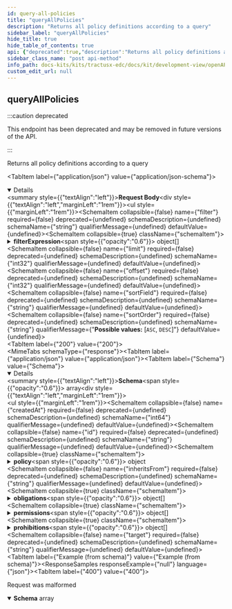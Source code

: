 ```yaml
---
id: query-all-policies
title: "queryAllPolicies"
description: "Returns all policy definitions according to a query"
sidebar_label: "queryAllPolicies"
hide_title: true
hide_table_of_contents: true
api: {"deprecated":true,"description":"Returns all policy definitions according to a query","operationId":"queryAllPolicies","requestBody":{"content":{"application/json":{"schema":{"type":"object","example":null,"properties":{"filter":{"type":"string","example":null},"filterExpression":{"type":"array","example":null,"items":{"type":"object","example":null,"properties":{"operandLeft":{"type":"object","example":null},"operandRight":{"type":"object","example":null},"operator":{"type":"string","example":null}},"required":["operandLeft","operator"]}},"limit":{"type":"integer","format":"int32","example":null},"offset":{"type":"integer","format":"int32","example":null},"sortField":{"type":"string","example":null},"sortOrder":{"type":"string","enum":["ASC","DESC"],"example":null}}}}}},"responses":{"200":{"content":{"application/json":{"schema":{"type":"array","example":null,"items":{"type":"object","example":null,"properties":{"createdAt":{"type":"integer","format":"int64","example":null},"id":{"type":"string","example":null},"policy":{"type":"object","example":null,"properties":{"@type":{"type":"string","enum":["SET","OFFER","CONTRACT"],"example":null},"assignee":{"type":"string","example":null},"assigner":{"type":"string","example":null},"extensibleProperties":{"type":"object","additionalProperties":{"type":"object","example":null},"example":null},"inheritsFrom":{"type":"string","example":null},"obligations":{"type":"array","example":null,"items":{"type":"object","example":null,"properties":{"action":{"type":"object","example":null,"properties":{"constraint":{"type":"object","discriminator":{"propertyName":"edctype"},"example":null,"properties":{"edctype":{"type":"string","example":null}},"required":["edctype"]},"includedIn":{"type":"string","example":null},"type":{"type":"string","example":null}}},"assignee":{"type":"string","example":null},"assigner":{"type":"string","example":null},"consequence":"circular()","constraints":{"type":"array","example":null,"items":{"type":"object","discriminator":{"propertyName":"edctype"},"example":null,"properties":{"edctype":{"type":"string","example":null}},"required":["edctype"]}},"parentPermission":{"type":"object","example":null,"properties":{"action":{"type":"object","example":null,"properties":{"constraint":{"type":"object","discriminator":{"propertyName":"edctype"},"example":null,"properties":{"edctype":{"type":"string","example":null}},"required":["edctype"]},"includedIn":{"type":"string","example":null},"type":{"type":"string","example":null}}},"assignee":{"type":"string","example":null},"assigner":{"type":"string","example":null},"constraints":{"type":"array","example":null,"items":{"type":"object","discriminator":{"propertyName":"edctype"},"example":null,"properties":{"edctype":{"type":"string","example":null}},"required":["edctype"]}},"duties":{"type":"array","example":null,"items":"circular()"},"target":{"type":"string","example":null},"uid":{"type":"string","example":null}}},"target":{"type":"string","example":null},"uid":{"type":"string","example":null}}}},"permissions":{"type":"array","example":null,"items":{"type":"object","example":null,"properties":{"action":{"type":"object","example":null,"properties":{"constraint":{"type":"object","discriminator":{"propertyName":"edctype"},"example":null,"properties":{"edctype":{"type":"string","example":null}},"required":["edctype"]},"includedIn":{"type":"string","example":null},"type":{"type":"string","example":null}}},"assignee":{"type":"string","example":null},"assigner":{"type":"string","example":null},"constraints":{"type":"array","example":null,"items":{"type":"object","discriminator":{"propertyName":"edctype"},"example":null,"properties":{"edctype":{"type":"string","example":null}},"required":["edctype"]}},"duties":{"type":"array","example":null,"items":{"type":"object","example":null,"properties":{"action":{"type":"object","example":null,"properties":{"constraint":{"type":"object","discriminator":{"propertyName":"edctype"},"example":null,"properties":{"edctype":{"type":"string","example":null}},"required":["edctype"]},"includedIn":{"type":"string","example":null},"type":{"type":"string","example":null}}},"assignee":{"type":"string","example":null},"assigner":{"type":"string","example":null},"consequence":"circular()","constraints":{"type":"array","example":null,"items":{"type":"object","discriminator":{"propertyName":"edctype"},"example":null,"properties":{"edctype":{"type":"string","example":null}},"required":["edctype"]}},"parentPermission":"circular()","target":{"type":"string","example":null},"uid":{"type":"string","example":null}}}},"target":{"type":"string","example":null},"uid":{"type":"string","example":null}}}},"prohibitions":{"type":"array","example":null,"items":{"type":"object","example":null,"properties":{"action":{"type":"object","example":null,"properties":{"constraint":{"type":"object","discriminator":{"propertyName":"edctype"},"example":null,"properties":{"edctype":{"type":"string","example":null}},"required":["edctype"]},"includedIn":{"type":"string","example":null},"type":{"type":"string","example":null}}},"assignee":{"type":"string","example":null},"assigner":{"type":"string","example":null},"constraints":{"type":"array","example":null,"items":{"type":"object","discriminator":{"propertyName":"edctype"},"example":null,"properties":{"edctype":{"type":"string","example":null}},"required":["edctype"]}},"target":{"type":"string","example":null},"uid":{"type":"string","example":null}}}},"target":{"type":"string","example":null}}}},"required":["policy"]}}}}},"400":{"content":{"application/json":{"schema":{"type":"array","example":null,"items":{"type":"object","example":null,"properties":{"invalidValue":{"type":"string","example":null},"message":{"type":"string","example":null},"path":{"type":"string","example":null},"type":{"type":"string","example":null}}}}}},"description":"Request was malformed"}},"tags":["Policy"],"method":"post","path":"/policydefinitions/request","jsonRequestBodyExample":null,"info":{"title":"EDC Policy Definition API","description":null,"version":"0.0.1-SNAPSHOT"},"postman":{"name":"query All Policies","description":{"content":"Returns all policy definitions according to a query","type":"text/plain"},"url":{"path":["policydefinitions","request"],"host":["{{baseUrl}}"],"query":[],"variable":[]},"header":[{"key":"Content-Type","value":"application/json"},{"key":"Accept","value":"application/json"}],"method":"POST","body":{"mode":"raw","raw":"\"\"","options":{"raw":{"language":"json"}}}}}
sidebar_class_name: "post api-method"
info_path: docs-kits/kits/tractusx-edc/docs/kit/development-view/openAPI/management-api/policy-definition-api/edc-policy-definition-api
custom_edit_url: null
---
```



## queryAllPolicies

:::caution deprecated

This endpoint has been deprecated and may be removed in future versions of the API.

:::

Returns all policy definitions according to a query

<MimeTabs><TabItem label={"application/json"} value={"application/json-schema"}><details style={{}} data-collapsed={false} open={true}><summary style={{"textAlign":"left"}}><strong>Request Body</strong></summary><div style={{"textAlign":"left","marginLeft":"1rem"}}></div><ul style={{"marginLeft":"1rem"}}><SchemaItem collapsible={false} name={"filter"} required={false} deprecated={undefined} schemaDescription={undefined} schemaName={"string"} qualifierMessage={undefined} defaultValue={undefined}></SchemaItem><SchemaItem collapsible={true} className={"schemaItem"}><details style={{}}><summary style={{}}><strong>filterExpression</strong><span style={{"opacity":"0.6"}}> object[]</span></summary><div style={{"marginLeft":"1rem"}}><SchemaItem collapsible={false} name={"operandLeft"} required={true} deprecated={undefined} schemaDescription={undefined} schemaName={"object"} qualifierMessage={undefined} defaultValue={undefined}></SchemaItem><SchemaItem collapsible={false} name={"operandRight"} required={false} deprecated={undefined} schemaDescription={undefined} schemaName={"object"} qualifierMessage={undefined} defaultValue={undefined}></SchemaItem><SchemaItem collapsible={false} name={"operator"} required={true} deprecated={undefined} schemaDescription={undefined} schemaName={"string"} qualifierMessage={undefined} defaultValue={undefined}></SchemaItem></div></details></SchemaItem><SchemaItem collapsible={false} name={"limit"} required={false} deprecated={undefined} schemaDescription={undefined} schemaName={"int32"} qualifierMessage={undefined} defaultValue={undefined}></SchemaItem><SchemaItem collapsible={false} name={"offset"} required={false} deprecated={undefined} schemaDescription={undefined} schemaName={"int32"} qualifierMessage={undefined} defaultValue={undefined}></SchemaItem><SchemaItem collapsible={false} name={"sortField"} required={false} deprecated={undefined} schemaDescription={undefined} schemaName={"string"} qualifierMessage={undefined} defaultValue={undefined}></SchemaItem><SchemaItem collapsible={false} name={"sortOrder"} required={false} deprecated={undefined} schemaDescription={undefined} schemaName={"string"} qualifierMessage={"**Possible values:** [`ASC`, `DESC`]"} defaultValue={undefined}></SchemaItem></ul></details></TabItem></MimeTabs><div><ApiTabs><TabItem label={"200"} value={"200"}><div></div><div><MimeTabs schemaType={"response"}><TabItem label={"application/json"} value={"application/json"}><SchemaTabs><TabItem label={"Schema"} value={"Schema"}><details style={{}} data-collapsed={false} open={true}><summary style={{"textAlign":"left"}}><strong>Schema</strong><span style={{"opacity":"0.6"}}> array</span></summary><div style={{"textAlign":"left","marginLeft":"1rem"}}></div><ul style={{"marginLeft":"1rem"}}><SchemaItem collapsible={false} name={"createdAt"} required={false} deprecated={undefined} schemaDescription={undefined} schemaName={"int64"} qualifierMessage={undefined} defaultValue={undefined}></SchemaItem><SchemaItem collapsible={false} name={"id"} required={false} deprecated={undefined} schemaDescription={undefined} schemaName={"string"} qualifierMessage={undefined} defaultValue={undefined}></SchemaItem><SchemaItem collapsible={true} className={"schemaItem"}><details style={{}}><summary style={{}}><strong>policy</strong><span style={{"opacity":"0.6"}}> object</span></summary><div style={{"marginLeft":"1rem"}}><SchemaItem collapsible={false} name={"@type"} required={false} deprecated={undefined} schemaDescription={undefined} schemaName={"string"} qualifierMessage={"**Possible values:** [`SET`, `OFFER`, `CONTRACT`]"} defaultValue={undefined}></SchemaItem><SchemaItem collapsible={false} name={"assignee"} required={false} deprecated={undefined} schemaDescription={undefined} schemaName={"string"} qualifierMessage={undefined} defaultValue={undefined}></SchemaItem><SchemaItem collapsible={false} name={"assigner"} required={false} deprecated={undefined} schemaDescription={undefined} schemaName={"string"} qualifierMessage={undefined} defaultValue={undefined}></SchemaItem><SchemaItem collapsible={true} className={"schemaItem"}><details style={{}}><summary style={{}}><strong>extensibleProperties</strong><span style={{"opacity":"0.6"}}> object</span></summary><div style={{"marginLeft":"1rem"}}><li><div><code>property name*</code><span style={{"opacity":"0.6"}}> object</span></div></li></div></details></SchemaItem><SchemaItem collapsible={false} name={"inheritsFrom"} required={false} deprecated={undefined} schemaDescription={undefined} schemaName={"string"} qualifierMessage={undefined} defaultValue={undefined}></SchemaItem><SchemaItem collapsible={true} className={"schemaItem"}><details style={{}}><summary style={{}}><strong>obligations</strong><span style={{"opacity":"0.6"}}> object[]</span></summary><div style={{"marginLeft":"1rem"}}><SchemaItem collapsible={true} className={"schemaItem"}><details style={{}}><summary style={{}}><strong>action</strong><span style={{"opacity":"0.6"}}> object</span></summary><div style={{"marginLeft":"1rem"}}><SchemaItem collapsible={true} className={"schemaItem"}><details style={{}}><summary style={{}}><strong>constraint</strong><span style={{"opacity":"0.6"}}> object</span></summary><div style={{"marginLeft":"1rem"}}></div></details></SchemaItem><SchemaItem collapsible={false} name={"includedIn"} required={false} deprecated={undefined} schemaDescription={undefined} schemaName={"string"} qualifierMessage={undefined} defaultValue={undefined}></SchemaItem><SchemaItem collapsible={false} name={"type"} required={false} deprecated={undefined} schemaDescription={undefined} schemaName={"string"} qualifierMessage={undefined} defaultValue={undefined}></SchemaItem></div></details></SchemaItem><SchemaItem collapsible={false} name={"assignee"} required={false} deprecated={undefined} schemaDescription={undefined} schemaName={"string"} qualifierMessage={undefined} defaultValue={undefined}></SchemaItem><SchemaItem collapsible={false} name={"assigner"} required={false} deprecated={undefined} schemaDescription={undefined} schemaName={"string"} qualifierMessage={undefined} defaultValue={undefined}></SchemaItem><SchemaItem collapsible={false} name={"consequence"} required={false} deprecated={undefined} schemaDescription={undefined} schemaName={""} qualifierMessage={undefined} defaultValue={undefined}></SchemaItem><SchemaItem collapsible={true} className={"schemaItem"}><details style={{}}><summary style={{}}><strong>constraints</strong><span style={{"opacity":"0.6"}}> object[]</span></summary><div style={{"marginLeft":"1rem"}}></div></details></SchemaItem><SchemaItem collapsible={true} className={"schemaItem"}><details style={{}}><summary style={{}}><strong>parentPermission</strong><span style={{"opacity":"0.6"}}> object</span></summary><div style={{"marginLeft":"1rem"}}><SchemaItem collapsible={true} className={"schemaItem"}><details style={{}}><summary style={{}}><strong>action</strong><span style={{"opacity":"0.6"}}> object</span></summary><div style={{"marginLeft":"1rem"}}><SchemaItem collapsible={true} className={"schemaItem"}><details style={{}}><summary style={{}}><strong>constraint</strong><span style={{"opacity":"0.6"}}> object</span></summary><div style={{"marginLeft":"1rem"}}></div></details></SchemaItem><SchemaItem collapsible={false} name={"includedIn"} required={false} deprecated={undefined} schemaDescription={undefined} schemaName={"string"} qualifierMessage={undefined} defaultValue={undefined}></SchemaItem><SchemaItem collapsible={false} name={"type"} required={false} deprecated={undefined} schemaDescription={undefined} schemaName={"string"} qualifierMessage={undefined} defaultValue={undefined}></SchemaItem></div></details></SchemaItem><SchemaItem collapsible={false} name={"assignee"} required={false} deprecated={undefined} schemaDescription={undefined} schemaName={"string"} qualifierMessage={undefined} defaultValue={undefined}></SchemaItem><SchemaItem collapsible={false} name={"assigner"} required={false} deprecated={undefined} schemaDescription={undefined} schemaName={"string"} qualifierMessage={undefined} defaultValue={undefined}></SchemaItem><SchemaItem collapsible={true} className={"schemaItem"}><details style={{}}><summary style={{}}><strong>constraints</strong><span style={{"opacity":"0.6"}}> object[]</span></summary><div style={{"marginLeft":"1rem"}}></div></details></SchemaItem><SchemaItem collapsible={false} name={"duties"} required={false} deprecated={undefined} schemaDescription={undefined} schemaName={"undefined[]"} qualifierMessage={undefined} defaultValue={undefined}></SchemaItem><SchemaItem collapsible={false} name={"target"} required={false} deprecated={undefined} schemaDescription={undefined} schemaName={"string"} qualifierMessage={undefined} defaultValue={undefined}></SchemaItem><SchemaItem collapsible={false} name={"uid"} required={false} deprecated={undefined} schemaDescription={undefined} schemaName={"string"} qualifierMessage={undefined} defaultValue={undefined}></SchemaItem></div></details></SchemaItem><SchemaItem collapsible={false} name={"target"} required={false} deprecated={undefined} schemaDescription={undefined} schemaName={"string"} qualifierMessage={undefined} defaultValue={undefined}></SchemaItem><SchemaItem collapsible={false} name={"uid"} required={false} deprecated={undefined} schemaDescription={undefined} schemaName={"string"} qualifierMessage={undefined} defaultValue={undefined}></SchemaItem></div></details></SchemaItem><SchemaItem collapsible={true} className={"schemaItem"}><details style={{}}><summary style={{}}><strong>permissions</strong><span style={{"opacity":"0.6"}}> object[]</span></summary><div style={{"marginLeft":"1rem"}}><SchemaItem collapsible={true} className={"schemaItem"}><details style={{}}><summary style={{}}><strong>action</strong><span style={{"opacity":"0.6"}}> object</span></summary><div style={{"marginLeft":"1rem"}}><SchemaItem collapsible={true} className={"schemaItem"}><details style={{}}><summary style={{}}><strong>constraint</strong><span style={{"opacity":"0.6"}}> object</span></summary><div style={{"marginLeft":"1rem"}}></div></details></SchemaItem><SchemaItem collapsible={false} name={"includedIn"} required={false} deprecated={undefined} schemaDescription={undefined} schemaName={"string"} qualifierMessage={undefined} defaultValue={undefined}></SchemaItem><SchemaItem collapsible={false} name={"type"} required={false} deprecated={undefined} schemaDescription={undefined} schemaName={"string"} qualifierMessage={undefined} defaultValue={undefined}></SchemaItem></div></details></SchemaItem><SchemaItem collapsible={false} name={"assignee"} required={false} deprecated={undefined} schemaDescription={undefined} schemaName={"string"} qualifierMessage={undefined} defaultValue={undefined}></SchemaItem><SchemaItem collapsible={false} name={"assigner"} required={false} deprecated={undefined} schemaDescription={undefined} schemaName={"string"} qualifierMessage={undefined} defaultValue={undefined}></SchemaItem><SchemaItem collapsible={true} className={"schemaItem"}><details style={{}}><summary style={{}}><strong>constraints</strong><span style={{"opacity":"0.6"}}> object[]</span></summary><div style={{"marginLeft":"1rem"}}></div></details></SchemaItem><SchemaItem collapsible={true} className={"schemaItem"}><details style={{}}><summary style={{}}><strong>duties</strong><span style={{"opacity":"0.6"}}> object[]</span></summary><div style={{"marginLeft":"1rem"}}><SchemaItem collapsible={true} className={"schemaItem"}><details style={{}}><summary style={{}}><strong>action</strong><span style={{"opacity":"0.6"}}> object</span></summary><div style={{"marginLeft":"1rem"}}><SchemaItem collapsible={true} className={"schemaItem"}><details style={{}}><summary style={{}}><strong>constraint</strong><span style={{"opacity":"0.6"}}> object</span></summary><div style={{"marginLeft":"1rem"}}></div></details></SchemaItem><SchemaItem collapsible={false} name={"includedIn"} required={false} deprecated={undefined} schemaDescription={undefined} schemaName={"string"} qualifierMessage={undefined} defaultValue={undefined}></SchemaItem><SchemaItem collapsible={false} name={"type"} required={false} deprecated={undefined} schemaDescription={undefined} schemaName={"string"} qualifierMessage={undefined} defaultValue={undefined}></SchemaItem></div></details></SchemaItem><SchemaItem collapsible={false} name={"assignee"} required={false} deprecated={undefined} schemaDescription={undefined} schemaName={"string"} qualifierMessage={undefined} defaultValue={undefined}></SchemaItem><SchemaItem collapsible={false} name={"assigner"} required={false} deprecated={undefined} schemaDescription={undefined} schemaName={"string"} qualifierMessage={undefined} defaultValue={undefined}></SchemaItem><SchemaItem collapsible={false} name={"consequence"} required={false} deprecated={undefined} schemaDescription={undefined} schemaName={""} qualifierMessage={undefined} defaultValue={undefined}></SchemaItem><SchemaItem collapsible={true} className={"schemaItem"}><details style={{}}><summary style={{}}><strong>constraints</strong><span style={{"opacity":"0.6"}}> object[]</span></summary><div style={{"marginLeft":"1rem"}}></div></details></SchemaItem><SchemaItem collapsible={false} name={"parentPermission"} required={false} deprecated={undefined} schemaDescription={undefined} schemaName={""} qualifierMessage={undefined} defaultValue={undefined}></SchemaItem><SchemaItem collapsible={false} name={"target"} required={false} deprecated={undefined} schemaDescription={undefined} schemaName={"string"} qualifierMessage={undefined} defaultValue={undefined}></SchemaItem><SchemaItem collapsible={false} name={"uid"} required={false} deprecated={undefined} schemaDescription={undefined} schemaName={"string"} qualifierMessage={undefined} defaultValue={undefined}></SchemaItem></div></details></SchemaItem><SchemaItem collapsible={false} name={"target"} required={false} deprecated={undefined} schemaDescription={undefined} schemaName={"string"} qualifierMessage={undefined} defaultValue={undefined}></SchemaItem><SchemaItem collapsible={false} name={"uid"} required={false} deprecated={undefined} schemaDescription={undefined} schemaName={"string"} qualifierMessage={undefined} defaultValue={undefined}></SchemaItem></div></details></SchemaItem><SchemaItem collapsible={true} className={"schemaItem"}><details style={{}}><summary style={{}}><strong>prohibitions</strong><span style={{"opacity":"0.6"}}> object[]</span></summary><div style={{"marginLeft":"1rem"}}><SchemaItem collapsible={true} className={"schemaItem"}><details style={{}}><summary style={{}}><strong>action</strong><span style={{"opacity":"0.6"}}> object</span></summary><div style={{"marginLeft":"1rem"}}><SchemaItem collapsible={true} className={"schemaItem"}><details style={{}}><summary style={{}}><strong>constraint</strong><span style={{"opacity":"0.6"}}> object</span></summary><div style={{"marginLeft":"1rem"}}></div></details></SchemaItem><SchemaItem collapsible={false} name={"includedIn"} required={false} deprecated={undefined} schemaDescription={undefined} schemaName={"string"} qualifierMessage={undefined} defaultValue={undefined}></SchemaItem><SchemaItem collapsible={false} name={"type"} required={false} deprecated={undefined} schemaDescription={undefined} schemaName={"string"} qualifierMessage={undefined} defaultValue={undefined}></SchemaItem></div></details></SchemaItem><SchemaItem collapsible={false} name={"assignee"} required={false} deprecated={undefined} schemaDescription={undefined} schemaName={"string"} qualifierMessage={undefined} defaultValue={undefined}></SchemaItem><SchemaItem collapsible={false} name={"assigner"} required={false} deprecated={undefined} schemaDescription={undefined} schemaName={"string"} qualifierMessage={undefined} defaultValue={undefined}></SchemaItem><SchemaItem collapsible={true} className={"schemaItem"}><details style={{}}><summary style={{}}><strong>constraints</strong><span style={{"opacity":"0.6"}}> object[]</span></summary><div style={{"marginLeft":"1rem"}}></div></details></SchemaItem><SchemaItem collapsible={false} name={"target"} required={false} deprecated={undefined} schemaDescription={undefined} schemaName={"string"} qualifierMessage={undefined} defaultValue={undefined}></SchemaItem><SchemaItem collapsible={false} name={"uid"} required={false} deprecated={undefined} schemaDescription={undefined} schemaName={"string"} qualifierMessage={undefined} defaultValue={undefined}></SchemaItem></div></details></SchemaItem><SchemaItem collapsible={false} name={"target"} required={false} deprecated={undefined} schemaDescription={undefined} schemaName={"string"} qualifierMessage={undefined} defaultValue={undefined}></SchemaItem></div></details></SchemaItem></ul></details></TabItem><TabItem label={"Example (from schema)"} value={"Example (from schema)"}><ResponseSamples responseExample={"null"} language={"json"}></ResponseSamples></TabItem></SchemaTabs></TabItem></MimeTabs></div></TabItem><TabItem label={"400"} value={"400"}><div>

Request was malformed

</div><div><MimeTabs schemaType={"response"}><TabItem label={"application/json"} value={"application/json"}><SchemaTabs><TabItem label={"Schema"} value={"Schema"}><details style={{}} data-collapsed={false} open={true}><summary style={{"textAlign":"left"}}><strong>Schema</strong><span style={{"opacity":"0.6"}}> array</span></summary><div style={{"textAlign":"left","marginLeft":"1rem"}}></div><ul style={{"marginLeft":"1rem"}}><SchemaItem collapsible={false} name={"invalidValue"} required={false} deprecated={undefined} schemaDescription={undefined} schemaName={"string"} qualifierMessage={undefined} defaultValue={undefined}></SchemaItem><SchemaItem collapsible={false} name={"message"} required={false} deprecated={undefined} schemaDescription={undefined} schemaName={"string"} qualifierMessage={undefined} defaultValue={undefined}></SchemaItem><SchemaItem collapsible={false} name={"path"} required={false} deprecated={undefined} schemaDescription={undefined} schemaName={"string"} qualifierMessage={undefined} defaultValue={undefined}></SchemaItem><SchemaItem collapsible={false} name={"type"} required={false} deprecated={undefined} schemaDescription={undefined} schemaName={"string"} qualifierMessage={undefined} defaultValue={undefined}></SchemaItem></ul></details></TabItem><TabItem label={"Example (from schema)"} value={"Example (from schema)"}><ResponseSamples responseExample={"null"} language={"json"}></ResponseSamples></TabItem></SchemaTabs></TabItem></MimeTabs></div></TabItem></ApiTabs></div>
      